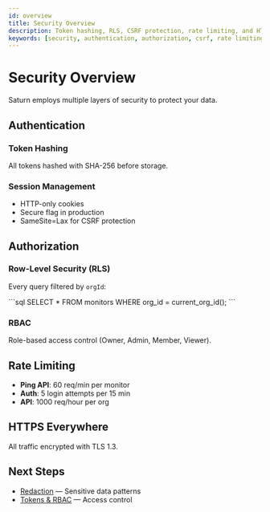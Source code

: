 ```yaml
---
id: overview
title: Security Overview
description: Token hashing, RLS, CSRF protection, rate limiting, and HTTPS
keywords: [security, authentication, authorization, csrf, rate limiting]
---
```


# Security Overview

Saturn employs multiple layers of security to protect your data.

## Authentication

### Token Hashing

All tokens hashed with SHA-256 before storage.

### Session Management

- HTTP-only cookies
- Secure flag in production
- SameSite=Lax for CSRF protection

## Authorization

### Row-Level Security (RLS)

Every query filtered by `orgId`:

\`\`\`sql
SELECT * FROM monitors WHERE org_id = current_org_id();
\`\`\`

### RBAC

Role-based access control (Owner, Admin, Member, Viewer).

## Rate Limiting

- **Ping API**: 60 req/min per monitor
- **Auth**: 5 login attempts per 15 min
- **API**: 1000 req/hour per org

## HTTPS Everywhere

All traffic encrypted with TLS 1.3.

## Next Steps

- [Redaction](./redaction) — Sensitive data patterns
- [Tokens & RBAC](../monitors/tokens-rbac) — Access control
